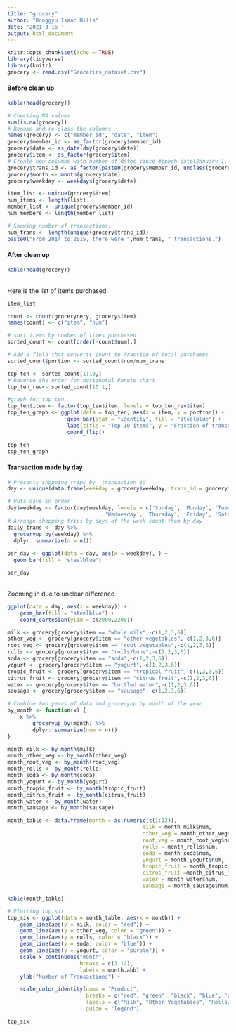 ```yaml
---
title: "grocery"
author: "Donggyu Isaac Hills"
date: '2021 3 16 '
output: html_document
---
```


```r
knitr::opts_chunk$set(echo = TRUE)
library(tidyverse)
library(knitr)
grocery <- read.csv("Groceries_dataset.csv")
```

#### Before clean up  
```r
kable(head(grocery))
```

```r
# Checking NA values
sum(is.na(grocery))
# Rename and re-class the columns
names(grocery) <- c("member_id", "date", "item")
grocery$member_id <- as_factor(grocery$member_id)
grocery$date <- as_date(dmy(grocery$date))
grocery$item <- as_factor(grocery$item)
# Create new columns with number of dates since #epoch date(January 1, 1970).
grocery$trans_id <- as_factor(paste0(grocery$member_id, unclass(grocery$date)))
grocery$month <- month(grocery$date)
grocery$weekday <- weekdays(grocery$date)

item_list <- unique(grocery$item)
num_items <- length(list)
member_list <- unique(grocery$member_id)
num_members <- length(member_list)

# Showing number of transactions. 
num_trans <- length(unique(grocery$trans_id))
paste0("From 2014 to 2015, there were ",num_trans, " transactions.")
```


#### After clean up 
```r
kable(head(grocery))
```

<br> Here is the list of items purchased. <br> 
```r
item_list
```

```r
count <- count(grocerycery, grocery$item)
names(count) <- c("item", "num")

# sort items by number of times purchased
sorted_count <- count[order(-count$num),]

# Add a field that converts count to fraction of total purchases
sorted_count$portion <- sorted_count$num/num_trans

top_ten <- sorted_count[1:10,]
# Reverse the order for horizontal Pareto chart
top_ten_rev<- sorted_count[10:1,]

#graph for top ten
top_ten$item <- factor(top_ten$item, levels = top_ten_rev$item)
top_ten_graph <- ggplot(data = top_ten, aes(x = item, y = portion)) +
                   geom_bar(stat = "identity", fill = "steelblue") +
                   labs(title = "Top 10 items", y = "Fraction of transaction") +
                   coord_flip()

```

```r
top_ten
top_ten_graph
```

#### Transaction made by day
```r
# Presents shopping trips by  transaction id
day <- unique(data.frame(weekday = grocery$weekday, trans_id = grocery$trans_id))

# Puts days in order 
day$weekday <- factor(day$weekday, levels = c('Sunday', 'Monday', 'Tuesday',
                               'Wednesday', 'Thursday', 'Friday', 'Saturday'))
# Arrange shopping trips by days of the week count them by day
daily_trans <- day %>%
  groceryup_by(weekday) %>%
  dplyr::summarize(n = n())
  
per_day <- ggplot(data = day, aes(x = weekday), ) +
  geom_bar(fill = "steelblue")
```

```r
per_day
```

<br> Zooming in due to unclear difference <br>
```r
ggplot(data = day, aes(x = weekday)) + 
    geom_bar(fill = "steelblue") + 
    coord_cartesian(ylim = c(2000,2200))
```

```r
milk <- grocery[grocery$item == "whole milk",-c(1,2,3,6)]
other_veg <- grocery[grocery$item == "other vegetables",-c(1,2,3,6)]
root_veg <- grocery[grocery$item == "root vegetables",-c(1,2,3,6)]
rolls <- grocery[grocery$item == "rolls/buns",-c(1,2,3,6)]
soda <- grocery[grocery$item == "soda",-c(1,2,3,6)]
yogurt <- grocery[grocery$item == "yogurt",-c(1,2,3,6)]
tropic_fruit <- grocery[grocery$item == "tropical fruit",-c(1,2,3,6)]
citrus_fruit <- grocery[grocery$item == "citrus fruit",-c(1,2,3,6)]
water <- grocery[grocery$item == "bottled water",-c(1,2,3,6)]
sausage <- grocery[grocery$item == "sausage",-c(1,2,3,6)]

# Combine two years of data and groceryup by month of the year
by_month <- function(x) {
    x %>%
        groceryup_by(month) %>%
        dplyr::summarize(num = n())
}

month_milk <- by_month(milk)
month_other_veg <- by_month(other_veg)
month_root_veg <- by_month(root_veg)
month_rolls <- by_month(rolls)
month_soda <- by_month(soda)
month_yogurt <- by_month(yogurt)
month_tropic_fruit <- by_month(tropic_fruit)
month_citrus_fruit <- by_month(citrus_fruit)
month_water <- by_month(water)
month_sausage <- by_month(sausage)

month_table <- data.frame(month = as.numeric(c(1:12)),
                                           milk = month_milk$num,
                                           other_veg = month_other_veg$num,
                                           root_veg = month_root_veg$num,
                                           rolls = month_rolls$num,
                                           soda = month_soda$num,
                                           yogurt = month_yogurt$num,
                                           tropic_fruit = month_tropic_fruit$num,
                                           citrus_fruit =month_citrus_fruit$num,
                                           water = month_water$num,
                                           sausage = month_sausage$num)


```

```r
kable(month_table)
```

```r
# Plotting top six
top_six <- ggplot(data = month_table, aes(x = month)) +
    geom_line(aes(y = milk, color = "red")) +    
    geom_line(aes(y = other_veg, color = "green")) + 
    geom_line(aes(y = rolls, color = "black")) +
    geom_line(aes(y = soda, color = "blue")) +
    geom_line(aes(y = yogurt, color = "purple")) +
    scale_x_continuous("month", 
                       breaks = c(1:12), 
                       labels = month.abb) +
    ylab("Number of Transactions") +

    scale_color_identity(name = "Product",
                         breaks = c("red", "green", "black", "blue", "purple"),
                         labels = c("Milk", "Other Vegetables", "Rolls/Buns", "Soda", "yogurt"),
                         guide = "legend")
```

```r
top_six
```